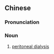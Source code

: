 ==Chinese==
{{zh-forms|type=22}}

===Pronunciation===
{{zh-pron
|m=fù膜 tòuxī
|cat=n
}}

===Noun===
{{zh-noun}}

# [[peritoneal dialysis]]